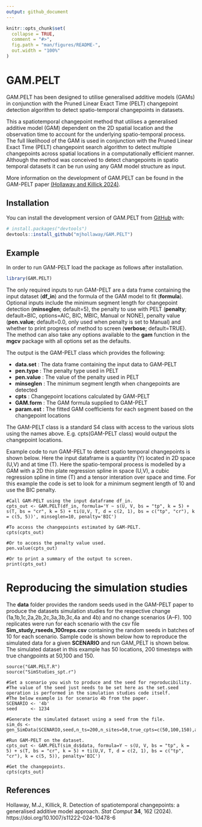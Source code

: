 ```yaml
---
output: github_document
---
```


<!-- README.md is generated from README.Rmd. Please edit that file -->

```r
knitr::opts_chunk$set(
  collapse = TRUE,
  comment = "#>",
  fig.path = "man/figures/README-",
  out.width = "100%"
)
```

# GAM.PELT

<!-- badges: start -->
<!-- badges: end -->

GAM.PELT has been designed to utilise generalised additive models (GAMs) in conjunction with the Pruned Linear Exact Time (PELT) changepoint detection algorithm to detect spatio-temporal changepoints in datasets.

This a spatiotemporal changepoint method that utilises a generalised additive model (GAM) dependent on the 2D spatial location and the observation time to account for the underlying spatio-temporal process. The full likelihood of the GAM is used in conjunction with the Pruned Linear Exact Time (PELT) changepoint search algorithm to detect multiple changepoints across spatial locations in a computationally efficient manner. Although the method was conceived to detect changepoints in spatio temporal datasets it can be run using any GAM model structure as input.

More information on the development of GAM.PELT can be found in the GAM-PELT paper [(Hollaway and Killick 2024)](https://doi.org/10.1007/s11222-024-10478-6).

## Installation

You can install the development version of GAM.PELT from [GitHub](https://github.com/) with:

``` r
# install.packages("devtools")
devtools::install_github("mjhollaway/GAM.PELT")
```

## Example

In order to run GAM-PELT load the package as follows after installation.

```r
library(GAM.PELT)
```

The only required inputs to run GAM-PELT are a data frame containing the input dataset (**df_in**) and the formula of the GAM model to fit (**formula**). Optional inputs include the minimum segment length for changepoint detection (**minseglen**; default=5), the penalty to use with PELT (**penalty**; default=BIC, options=AIC, BIC, MBIC, Manual or NONE), penalty value (**pen.value**; default=0.0, only used when penalty is set to Manual) and whether to print progress of method to screen (**verbose**; default=TRUE). The method can also take any options available to the **gam** function in the **mgcv** package with all options set as the defaults.

The output is the GAM-PELT class which provides the following: 

- **data.set**  : The data frame containing the input data to GAM-PELT
- **pen.type**  : The penalty type used in PELT
- **pen.value** : The value of the penalty used in PELT
- **minseglen** : The minimum segment length when changepoints are detected
- **cpts**      : Changepoint locations calculated by GAM-PELT
- **GAM.form**  : The GAM formula supplied to GAM-PELT
- **param.est** : The fitted GAM coefficients for each segment based on the changepoint locations

The GAM-PELT class is a standard S4 class with access to the various slots using the names above. E.g. cpts(GAM-PELT class) would output the changepoint locations.


Example code to run GAM-PELT to detect spatio temporal changepoints is shown below. Here the input dataframe is a quantity (Y) located in 2D space (U,V) and at time (T). Here the spatio-temporal process is modelled by a GAM with a 2D thin plate regression spline in space (U,V), a cubic regression spline in time (T) and a tensor interation over space and time. For this example the code is set to look for a minimum segment length of 10 and use the BIC penalty.

```
#Call GAM-PELT using the input dataframe df_in.
cpts_out <- GAM.PELT(df_in, formula='Y ~ s(U, V, bs = "tp", k = 5) + s(T, bs = "cr", k = 5) + ti(U,V, T, d = c(2, 1), bs = c("tp", "cr"), k = c(5, 5))', minseglen=10, penalty='BIC')

#To access the changepoints estimated by GAM-PELT.
cpts(cpts_out)

#Or to access the penalty value used.
pen.value(cpts_out)

#Or to print a summary of the output to screen.
print(cpts_out)

```
# Reproducing the simulation studies

The **data** folder provides the random seeds used in the GAM-PELT paper to produce the datasets simulation studies for the respective change (1a,1b,1c,2a,2b,2c,3a,3b,3c,4a and 4b) and no change scenarios (A--F). 100 replicates were run for each scenario with the csv file **Sim_study_rseeds_100reps.csv** containing the random seeds in batches of 10 for each scenario. Sample code is shown below how to reproduce the simulated data for a given **SCENARIO** and run GAM_PELT is shown below. The simulated dataset in this example has 50 locations, 200 timesteps with true changpoints at 50,100 and 150.

```
source("GAM.PELT.R")
source("SimStudies_spt.r")

#Set a scenario you wish to produce and the seed for reproducibility.
#The value of the seed just needs to be set here as the set.seed operation is performed in the simulation studies code itself.
#The below example is for scenario 4b from the paper.
SCENARIO <- '4b'
seed     <- 1234

#Generate the simulated dataset using a seed from the file.
sim_ds <- gen_SimData(SCENARIO,seed,n_ts=200,n_sites=50,true_cpts=c(50,100,150),add_lag=FALSE)

#Run GAM-PELT on the dataset.
cpts_out <- GAM.PELT(sim_ds$data, formula=Y ~ s(U, V, bs = "tp", k = 5) + s(T, bs = "cr", k = 5) + ti(U,V, T, d = c(2, 1), bs = c("tp", "cr"), k = c(5, 5)), penalty='BIC')

#Get the changepoints.
cpts(cpts_out)

```

## References

Hollaway, M.J., Killick, R. Detection of spatiotemporal changepoints: a generalised additive model approach. *Stat Comput* **34**, 162 (2024). https://doi.org/10.1007/s11222-024-10478-6
